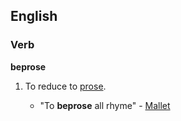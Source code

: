 ==English==

===Verb===
'''beprose'''

# {{context|transitive|rare}} To reduce to [[prose]].
#* "To '''beprose''' all rhyme" - [[Mallet]]